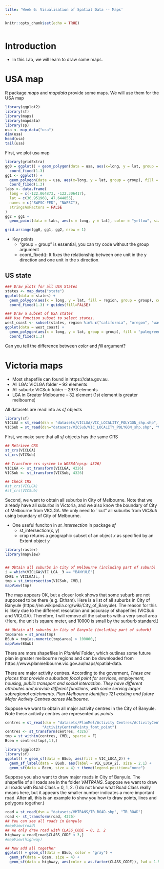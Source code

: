 ```yaml
---
title: 'Week 6: Visualisation of Spatial Data -- Maps'
---
```


<div style="margin-bottom:50px;">
```r
knitr::opts_chunk$set(echo = TRUE)
```

</div>



# Introduction
* In this Lab, we will learn to draw some maps. 





# USA map
R package *maps* and *mapdata* provide some maps. We will use them for the USA map
```r
library(ggplot2)
library(sf)
library(maps)
library(mapdata)
library(sp)
usa <- map_data("usa")
dim(usa)
head(usa)
tail(usa)
```

First, we plot usa map
```r
library(gridExtra)
gg0 = ggplot() + geom_polygon(data = usa, aes(x=long, y = lat, group = group)) + 
  coord_fixed(1.3)
gg1 <- ggplot() + 
  geom_polygon(data = usa, aes(x=long, y = lat, group = group), fill = "violet", color = "blue") + 
  coord_fixed(1.3)
labs <- data.frame(
  long = c(-122.064873, -122.306417),
  lat = c(36.951968, 47.644855),
  names = c("SWFSC-FED", "NWFSC"),
  stringsAsFactors = FALSE
)  
gg2 = gg1 + 
  geom_point(data = labs, aes(x = long, y = lat), color = "yellow", size = 2)

grid.arrange(gg0, gg1, gg2, nrow = 1)
```

* Key points
  + "group = group" is essential, you can try code without the group argument
  + coord_fixed(): It fixes the relationship between one unit in the y direction and one unit in the x direction. 



## US state
```r
### Draw plots for all USA States
states <- map_data("state")
ggplot(data = states) + 
  geom_polygon(aes(x = long, y = lat, fill = region, group = group), color = "white") + 
  coord_fixed(1.3) + guides(fill=FALSE) 

### Draw a subset of USA states
### Use function subset to select states. 
west_coast <- subset(states, region %in% c("california", "oregon", "washington"))
ggplot(data = west_coast) + 
  geom_polygon(aes(x = long, y = lat, group = group), fill = "palegreen", color = "red") + 
  coord_fixed(1.3)
```

Can you tell the difference between *color* and *fill* argument? 





# Victoria maps

* Most shapefile can found in https://data.gov.au. 
+ All LGA: VICLGA folder -- 92 elements
+ All suburb: VICSub folder  -- 2973 elements
+ LGA in Greater Melbourne -- 32 element (1st element is greater melbourne)

All datasets are read into as *sf* objects
```r
library(sf)
VICLGA = st_read(dsn = "datasets/VICLGA/VIC_LOCALITY_POLYGON_shp.shp", "VIC_LOCALITY_POLYGON_shp")
VICSub = st_read(dsn="datasets/VICSub/VIC_LOCALITY_POLYGON_shp.shp", "VIC_LOCALITY_POLYGON_shp")
```



First, we make sure that all *sf* objects has the same CRS
```r
## Retrieve CRS
st_crs(VICLGA) 
st_crs(VICSub)

## Transform crs system to WGS84(epsg: 4326)
VICLGA <- st_transform(VICLGA, 4326)
VICSub <- st_transform(VICSub, 4326)

## Check CRS
#st_crs(VICLGA) 
#st_crs(VICSub)
```

Second, we want to obtain all suburbs in City of Melbourne. Note that we already have all suburbs in Victoria, and we also know the boundary of City of Melbourne from VICLGA. We only need to ``cut" all suburbs from *VICSub* using boundary of City of Melbourne. 

* One useful funciton in *st_intersection* in package *sf*
  + st_intersection(x, y)
  + crop returns a geographic subset of an object *x* as specified by an Extent object *y*

```r
library(raster)
library(mapview)


## Obtain all suburbs in City of Melbourne (including part of suburb)
i = which(VICLGA$VIC_LGA__3 == "BANYULE")
CMEL = VICLGA[i, ]
tmp = st_intersection(VICSub, CMEL)
mapView(tmp)
```


The map appears OK, but a closer look shows that some suburb are not supposed to be there (e.g. Eltham). Here is a list of all suburbs in City of Banyule (https://en.wikipedia.org/wiki/City_of_Banyule). The reason for this is likely due to the different resolution and accuracy of shapefiles (VICSub and VICLGA). Therefore, I will remove all the suburbs with a very small area (Here, the unit is square meter, and 10000 is small by the surburb standard.)  

```r
## Obtain all suburbs in City of Banyule (including part of suburb)
tmp$area = st_area(tmp)
BSub = tmp[as.numeric(tmp$area) > 100000,]
mapView(BSub)
```

There are more shapefiles in *PlanMel* Folder, which outlines some future plan in greater melbourne regions and can be downloaded from https://www.planmelbourne.vic.gov.au/maps/spatial-data.

There are major activity centres. According to the goverment, *These are places that provide a suburban focal point for services, employment, housing, public transport and social interaction. They have different attributes and provide different functions, with some serving larger subregional catchments. Plan Melbourne identifies 121 existing and future Major Activity Centres across Melbourne.*

Suppose we want to obtain all major activity centres in the City of Banyule. Note these acitivity centres are represented as *points*

```r
centres = st_read(dsn = "datasets/PlanMel/Activity Centres/ActivityCentrePoints_font_point.shp", 
                 "ActivityCentrePoints_font_point")
centres <- st_transform(centres, 4326)
tmp = st_within(centres, CMEL, sparse = F)
Bcen = centres[tmp[,1],]

library(ggplot2)
library(sf)
ggplot() + geom_sf(data = BSub, aes(fill = VIC_LOCA_2)) + 
  geom_sf_label(data = BSub, aes(label = VIC_LOCA_2), size = 2.1) + 
  geom_sf(data = Bcen, size = 4) + theme(legend.position="none")
```

Suppose you also want to draw major roads in City of Banyule. The shapefile of all roads are in the folder *VMTRANS*. Suppose we want to draw all roads with Road Class = 0, 1, 2. (I do not know what Road Class really means here, but it appears the smaller number indicates a more important road. After all, this is an example  to show you how to draw points, lines and polygons together.)


```r
road = st_read(dsn = "datasets/VMTRANS/TR_ROAD.shp", "TR_ROAD")
road <- st_transform(road, 4326)
## You can see all roads in Banyule
#mapView(road)
## We only draw road with CLASS_CODE = 0, 1, 2
highway = road[road$CLASS_CODE < 3,]
#mapView(highway)

## Now add all together
ggplot() + geom_sf(data = BSub, color = "gray") + 
  geom_sf(data = Bcen, size = 4) + 
  geom_sf(data = highway, aes(color = as.factor(CLASS_CODE)), lwd = 1.5)  
```